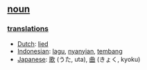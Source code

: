 == [[noun]] ==


=== [[translation]]s ===
*[[Dutch]]: [[lied]]
*[[Indonesian]]: [[lagu]], [[nyanyi|nyanyian]], [[tembang]]
*[[Japanese]]: [[歌]] (うた, uta), [[曲]] (きょく, kyoku)